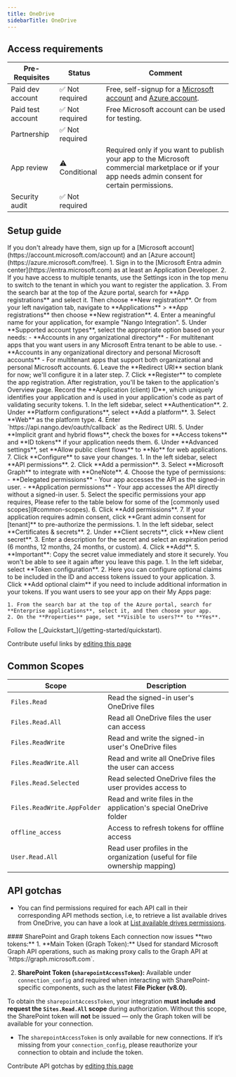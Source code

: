 ```yaml
---
title: OneDrive
sidebarTitle: OneDrive
---
```



<Overview />
<PreBuiltTooling />
<PreBuiltUseCases />

## Access requirements
| Pre-Requisites | Status | Comment|
| - | - | - |
| Paid dev account | ✅ Not required | Free, self-signup for a [Microsoft account](https://account.microsoft.com/account) and [Azure account](https://azure.microsoft.com/free). |
| Paid test account | ✅ Not required | Free Microsoft account can be used for testing. |
| Partnership | ✅ Not required | |
| App review | ⚠️ Conditional | Required only if you want to publish your app to the Microsoft commercial marketplace or if your app needs admin consent for certain permissions. |
| Security audit | ✅ Not required | |

## Setup guide
<Steps>
  <Step title="Create a Microsoft account and Azure account">
    If you don't already have them, sign up for a [Microsoft account](https://account.microsoft.com/account) and an [Azure account](https://azure.microsoft.com/free).
  </Step>
  <Step title="Register an application in Microsoft Entra ID">
    1. Sign in to the [Microsoft Entra admin center](https://entra.microsoft.com) as at least an Application Developer.
    2. If you have access to multiple tenants, use the Settings icon in the top menu to switch to the tenant in which you want to register the application.
    3. From the search bar at the top of the Azure portal, search for **App registrations** and select it. Then choose **New registration**. Or from your left navigation tab, navigate to **Applications** > **App registrations** then choose **New registration**.
    4. Enter a meaningful name for your application, for example "Nango Integration".
    5. Under **Supported account types**, select the appropriate option based on your needs:
       - **Accounts in any organizational directory** - For multitenant apps that you want users in any Microsoft Entra tenant to be able to use.
       - **Accounts in any organizational directory and personal Microsoft accounts** - For multitenant apps that support both organizational and personal Microsoft accounts.
    6. Leave the **Redirect URI** section blank for now; we'll configure it in a later step.
    7. Click **Register** to complete the app registration.
  </Step>
  <Step title="Note your application (client) ID">
    After registration, you'll be taken to the application's Overview page. Record the **Application (client) ID**, which uniquely identifies your application and is used in your application's code as part of validating security tokens.
  </Step>
  <Step title="Add a redirect URI">
    1. In the left sidebar, select **Authentication**.
    2. Under **Platform configurations**, select **Add a platform**.
    3. Select **Web** as the platform type.
    4. Enter `https://api.nango.dev/oauth/callback` as the Redirect URI.
    5. Under **Implicit grant and hybrid flows**, check the boxes for **Access tokens** and **ID tokens** if your application needs them.
    6. Under **Advanced settings**, set **Allow public client flows** to **No** for web applications.
    7. Click **Configure** to save your changes.
  </Step>
  <Step title="Add API permissions">
    1. In the left sidebar, select **API permissions**.
    2. Click **Add a permission**.
    3. Select **Microsoft Graph** to integrate with **OneNote**.
    4. Choose the type of permissions:
       - **Delegated permissions** - Your app accesses the API as the signed-in user.
       - **Application permissions** - Your app accesses the API directly without a signed-in user.
    5. Select the specific permissions your app requires, Please refer to the table below for some of the [commonly used scopes](#common-scopes).
    6. Click **Add permissions**.
    7. If your application requires admin consent, click **Grant admin consent for [tenant]** to pre-authorize the permissions.
  </Step>
  <Step title="Create a client secret">
    1. In the left sidebar, select **Certificates & secrets**.
    2. Under **Client secrets**, click **New client secret**.
    3. Enter a description for the secret and select an expiration period (6 months, 12 months, 24 months, or custom).
    4. Click **Add**.
    5. **Important**: Copy the secret value immediately and store it securely. You won't be able to see it again after you leave this page.
  </Step>
  <Step title="Configure token settings (optional)">
    1. In the left sidebar, select **Token configuration**.
    2. Here you can configure optional claims to be included in the ID and access tokens issued to your application.
    3. Click **Add optional claim** if you need to include additional information in your tokens.
  </Step>
  <Step title="Configure app visibility (optional)">
    If you want users to see your app on their My Apps page:
    
    1. From the search bar at the top of the Azure portal, search for **Enterprise applications**, select it, and then choose your app.
    2. On the **Properties** page, set **Visible to users?** to **Yes**.
  </Step>
  <Step title="Next">
    Follow the [_Quickstart_](/getting-started/quickstart).
  </Step>
</Steps>

<UsefulLinks />

<Note>Contribute useful links by [editing this page](https://github.com/nangohq/nango/tree/master/docs/integrations/all/one-drive.mdx)</Note>

## Common Scopes

| Scope                              | Description                                                                 |
| ---------------------------------- | --------------------------------------------------------------------------- |
| `Files.Read`                       | Read the signed-in user's OneDrive files                                    |
| `Files.Read.All`                   | Read all OneDrive files the user can access                                 |
| `Files.ReadWrite`                  | Read and write the signed-in user's OneDrive files                          |
| `Files.ReadWrite.All`             | Read and write all OneDrive files the user can access                       |
| `Files.Read.Selected`             | Read selected OneDrive files the user provides access to                    |
| `Files.ReadWrite.AppFolder`       | Read and write files in the application's special OneDrive folder           |
| `offline_access`                  | Access to refresh tokens for offline access                                 |
| `User.Read.All`                   | Read user profiles in the organization (useful for file ownership mapping)  |


## API gotchas
-   You can find permissions required for each API call in their corresponding API methods section, i.e, to retrieve a list available drives from OneDrive, you can have a look at [List available drives permissions](https://learn.microsoft.com/en-us/graph/api/drive-list?view=graph-rest-1.0&tabs=http#permissions).
<APIGotchas />
#### SharePoint and Graph tokens
Each connection now issues **two tokens:**
1. **Main Token (Graph Token):**
   Used for standard Microsoft Graph API operations, such as making proxy calls to the Graph API at `https://graph.microsoft.com`.

2. **SharePoint Token (`sharepointAccessToken`):**
   Available under `connection_config` and required when interacting with SharePoint-specific components, such as the latest **File Picker (v8.0)**.

<Note> To obtain the `sharepointAccessToken`, your integration **must include and request the `Sites.Read.All` scope** during authorization. Without this scope, the SharePoint token will **not** be issued — only the Graph token will be available for your connection. </Note>

- The `sharepointAccessToken` is only available for new connections. If it’s missing from your `connection_config`, please reauthorize your connection to obtain and include the token.

<Note>Contribute API gotchas by [editing this page](https://github.com/nangohq/nango/tree/master/docs/integrations/all/one-drive.mdx)</Note>
